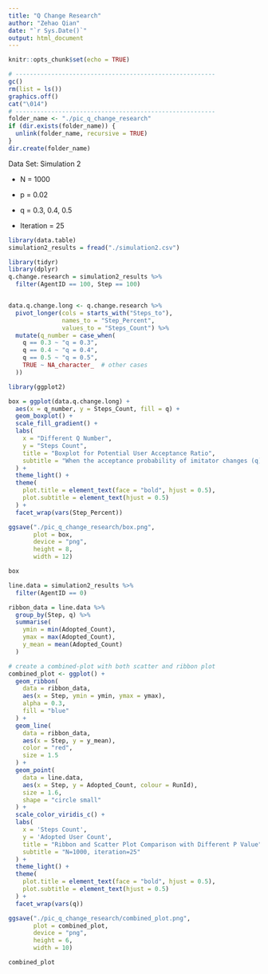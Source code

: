 ```yaml
---
title: "Q Change Research"
author: "Zehao Qian"
date: "`r Sys.Date()`"
output: html_document
---
```


```r
knitr::opts_chunk$set(echo = TRUE)
```

```r
# --------------------------------------------------------
gc()
rm(list = ls())
graphics.off()
cat("\014")
# --------------------------------------------------------
folder_name <- "./pic_q_change_research"
if (dir.exists(folder_name)) {
  unlink(folder_name, recursive = TRUE)
}
dir.create(folder_name)
```

Data Set: Simulation 2

-   N = 1000

-   p = 0.02

-   q = 0.3, 0.4, 0.5

-   Iteration = 25

```r
library(data.table)
simulation2_results = fread("./simulation2.csv")
```

```r
library(tidyr)
library(dplyr)
q.change.research = simulation2_results %>%
  filter(AgentID == 100, Step == 100)


data.q.change.long <- q.change.research %>%
  pivot_longer(cols = starts_with("Steps_to"), 
               names_to = "Step_Percent", 
               values_to = "Steps_Count") %>%
  mutate(q_number = case_when(
    q == 0.3 ~ "q = 0.3",
    q == 0.4 ~ "q = 0.4",
    q == 0.5 ~ "q = 0.5",
    TRUE ~ NA_character_  # other cases
  ))

```

```r
library(ggplot2)

box = ggplot(data.q.change.long) +
  aes(x = q_number, y = Steps_Count, fill = q) +
  geom_boxplot() +
  scale_fill_gradient() +
  labs(
    x = "Different Q Number",
    y = "Steps Count",
    title = "Boxplot for Potential User Acceptance Ratio",
    subtitle = "When the acceptance probability of imitator changes (q)"
  ) +
  theme_light() +
  theme(
    plot.title = element_text(face = "bold", hjust = 0.5),
    plot.subtitle = element_text(hjust = 0.5)
  ) +
  facet_wrap(vars(Step_Percent))

ggsave("./pic_q_change_research/box.png",
       plot = box,
       device = "png",
       height = 8,
       width = 12)

box
```

```r
line.data = simulation2_results %>%
  filter(AgentID == 0)

ribbon_data = line.data %>%
  group_by(Step, q) %>%
  summarise(
    ymin = min(Adopted_Count),
    ymax = max(Adopted_Count),
    y_mean = mean(Adopted_Count)
  )

# create a combined-plot with both scatter and ribbon plot
combined_plot <- ggplot() +
  geom_ribbon(
    data = ribbon_data,
    aes(x = Step, ymin = ymin, ymax = ymax),
    alpha = 0.3,
    fill = "blue"
  ) +
  geom_line(
    data = ribbon_data,
    aes(x = Step, y = y_mean),
    color = "red",
    size = 1.5
  ) +
  geom_point(
    data = line.data,
    aes(x = Step, y = Adopted_Count, colour = RunId),
    size = 1.6,
    shape = "circle small"
  ) +
  scale_color_viridis_c() +
  labs(
    x = 'Steps Count',
    y = 'Adopted User Count',
    title = "Ribbon and Scatter Plot Comparison with Different P Value",
    subtitle = "N=1000, iteration=25"
  ) +
  theme_light() +
  theme(
    plot.title = element_text(face = "bold", hjust = 0.5),
    plot.subtitle = element_text(hjust = 0.5)
  ) +
  facet_wrap(vars(q))

ggsave("./pic_q_change_research/combined_plot.png",
       plot = combined_plot,
       device = "png",
       height = 6,
       width = 10)

combined_plot
```

```r

```
